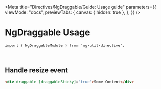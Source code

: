 
<Meta
  title="Directives/NgDraggable/Guide: Usage guide"
  parameters={{
    viewMode: "docs",
    previewTabs: {
      canvas: { hidden: true },
    },
  }}
/>

# NgDraggable Usage

`import { NgDraggableModule } from 'ng-util-directive';`

<br />

## Handle resize event

```html
<div draggable [draggableSticky]="true">Some Content</div>
```
